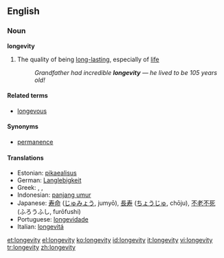 ==English==

===Noun===
'''longevity'''

# The quality of being [[long-lasting]], especially of [[life]]
#: ''Grandfather had incredible '''longevity''' &mdash; he lived to be 105 years old!''

====Related terms====
*[[longevous]]

====Synonyms====
*[[permanence]]

====Translations====
*Estonian: [[pikaealisus]]
*German: [[Langlebigkeit]] {{f}}
*Greek: {{trad|el|μακροζωία}}, {{trad|el|μακροβιότητα}}, {{trad|el|μακροημέρευση}}
*Indonesian: [[panjang umur]]
*Japanese: [[寿命]] ([[じゅみょう]], jumyō), [[長寿]] ([[ちょうじゅ]], chōju), [[不老不死]] (ふろうふし, furōfushi)
*Portuguese: [[longevidade]]
*Italian: [[longevitá]]

[[et:longevity]]
[[el:longevity]]
[[ko:longevity]]
[[id:longevity]]
[[it:longevity]]
[[vi:longevity]]
[[tr:longevity]]
[[zh:longevity]]